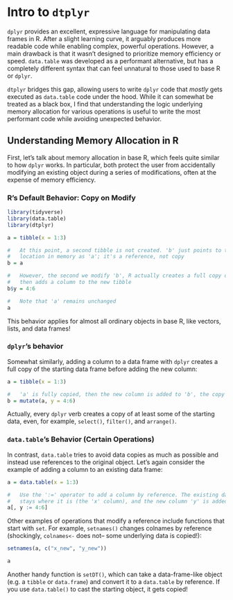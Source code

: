 # Intro to `dtplyr`

`dplyr` provides an excellent, expressive language for manipulating data frames
in R. After a slight learning curve, it arguably produces more readable code
while enabling complex, powerful operations. However, a main drawback is that it
wasn't designed to prioritize memory efficiency or speed. `data.table` was
developed as a performant alternative, but has a completely different syntax
that can feel unnatural to those used to base R or `dplyr`.

`dtplyr` bridges this gap, allowing users to write `dplyr` code that *mostly*
gets executed as `data.table` code under the hood. While it can somewhat be
treated as a black box, I find that understanding the logic underlying memory
allocation for various operations is useful to write the most performant code
while avoiding unexpected behavior.

## Understanding Memory Allocation in R

First, let's talk about memory allocation in base R, which feels quite similar
to how `dplyr` works. In particular, both protect the user from accidentally
modifying an existing object during a series of modifications, often at the
expense of memory efficiency.

### R's Default Behavior: Copy on Modify

```r
library(tidyverse)
library(data.table)
library(dtplyr)

a = tibble(x = 1:3)

#   At this point, a second tibble is not created. 'b' just points to the same
#   location in memory as 'a'; it's a reference, not copy
b = a

#   However, the second we modify 'b', R actually creates a full copy of 'a',
#   then adds a column to the new tibble
b$y = 4:6

#   Note that 'a' remains unchanged
a
```

This behavior applies for almost all ordinary objects in base R, like vectors,
lists, and data frames!

### `dplyr`'s behavior

Somewhat similarly, adding a column to a data frame with `dplyr` creates a full
copy of the starting data frame before adding the new column:

```r
a = tibble(x = 1:3)

#   'a' is fully copied, then the new column is added to 'b', the copy
b = mutate(a, y = 4:6)
```

Actually, every `dplyr` verb creates a copy of at least some of the starting
data, even, for example, `select()`, `filter()`, and `arrange()`.

### `data.table`'s Behavior (Certain Operations)

In contrast, `data.table` tries to avoid data copies as much as possible and
instead use references to the original object. Let's again consider the example
of adding a column to an existing data frame:

```r
a = data.table(x = 1:3)

#   Use the ':=' operator to add a column by reference. The existing data
#   stays where it is (the 'x' column), and the new column 'y' is added to 'a'
a[, y := 4:6]
```

Other examples of operations that modify a reference include functions that
start with `set`. For example, `setnames()` changes colnames by reference
(shockingly, `colnames<-` does not-- some underlying data is copied!):

```r
setnames(a, c("x_new", "y_new"))

a
```

Another handy function is `setDT()`, which can take a data-frame-like object
(e.g. a `tibble` or `data.frame`) and convert it to a `data.table` by reference.
If you use `data.table()` to cast the starting object, it gets copied!
